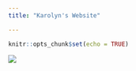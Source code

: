 ```yaml
---
title: "Karolyn's Website"

---
```


```r
knitr::opts_chunk$set(echo = TRUE)
```



![](IMG_9254.JPG)